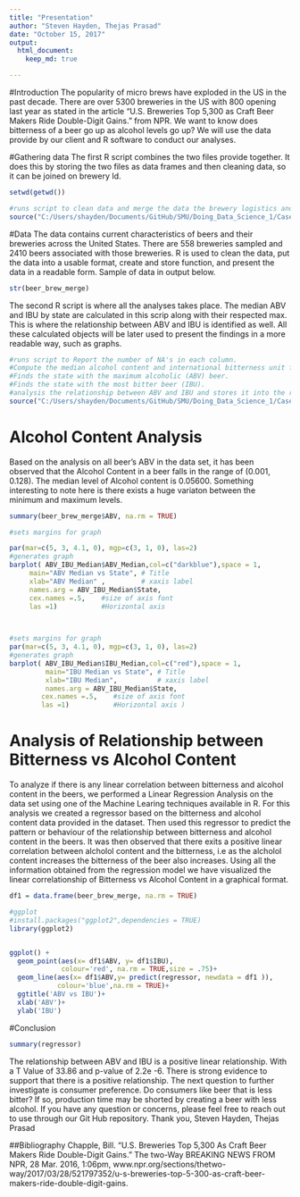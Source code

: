 ```yaml
---
title: "Presentation"
author: "Steven Hayden, Thejas Prasad"
date: "October 15, 2017"
output: 
  html_document:
    keep_md: true

---
```


#Introduction 
The popularity of micro brews have exploded in the US in the past decade. There are over 5300 breweries in the US with 800 opening last year as stated in the article “U.S. Breweries Top 5,300 as Craft Beer Makers Ride Double-Digit Gains.” from NPR.  We want to know does bitterness of a beer go up as alcohol levels go up? We will use the data provide by our client and R software to conduct our analyses. 

#Gathering data 
The first R script combines the two files provide together. It does this by storing the two files as data frames and then cleaning data, so it can be joined on brewery Id. 

```r
setwd(getwd()) 

#runs script to clean data and merge the data the brewery logistics and beer characteristics data together.
source("C:/Users/shayden/Documents/GitHub/SMU/Doing_Data_Science_1/CaseStudy/Beer analysis project/analysis/Data/Beer_data_Cleaner.R")
```

#Data 
The data contains current characteristics of beers and their breweries across the United States. There are 558 breweries sampled and 2410 beers associated with those breweries. R is used to clean the data, put the data into a usable format, create and store function, and present the data in a readable form. Sample of data in output below. 
```r
str(beer_brew_merge)
```


The second R script is where all the analyses takes place. The median ABV and IBU by state are calculated in this scrip along with their respected max. This is where the relationship between ABV and IBU is identified as well. All these calculated objects will be later used to present the findings in a more readable way, such as graphs. 

```r
#runs script to Report the number of NA's in each column.
#Compute the median alcohol content and international bitterness unit for each state.
#Finds the state with the maximum alcoholic (ABV) beer.
#Finds the state with the most bitter beer (IBU).
#analysis the relationship between ABV and IBU and stores it into the regressor varible. 
source("C:/Users/shayden/Documents/GitHub/SMU/Doing_Data_Science_1/CaseStudy/Beer analysis project/analysis/Analysis_of_beer.R")
```

# Alcohol Content Analysis
Based on the analysis on all beer's ABV in the data set, it has been observed that the Alcohol Content in a beer falls in the range of (0.001, 0.128). The median level of Alcohol content is 0.05600. Something interesting to note here is there exists a huge variaton between the minimum and maximum levels.

```r
summary(beer_brew_merge$ABV, na.rm = TRUE)
```



```r
#sets margins for graph

par(mar=c(5, 3, 4.1, 0), mgp=c(3, 1, 0), las=2)
#generates graph
barplot( ABV_IBU_Median$ABV_Median,col=c("darkblue"),space = 1,
     main="ABV Median vs State", # Title
     xlab="ABV Median" ,         # xaxis label 
     names.arg = ABV_IBU_Median$State,
     cex.names =.5,    #size of axis font
     las =1)           #Horizontal axis 
   


#sets margins for graph
par(mar=c(5, 3, 4.1, 0), mgp=c(3, 1, 0), las=2)
#generates graph
barplot( ABV_IBU_Median$IBU_Median,col=c("red"),space = 1,
         main="IBU Median vs State", # Title
         xlab="IBU Median",          # xaxis label 
         names.arg = ABV_IBU_Median$State,
        cex.names =.5,    #size of axis font
        las =1)           #Horizontal axis )

```

# Analysis of Relationship between Bitterness vs Alcohol Content
To analyze if there is any linear correlation between bitterness and alcohol content in the beers, we performed a Linear Regression Analysis on the data set using one of the Machine Learing techniques available in R. For this analysis we created a regressor based on the bitterness and alcohol content data provided in the dataset. Then used this regressor to predict the pattern or behaviour of the relationship between bitterness and alcohol content in the beers. It was then observed that there exits a positive linear correlation between alcholol content and the bitterness, i.e as the alcholol content increases the bitterness of the beer also increases. Using all the information obtained from the regression model we have visualized the linear correlationship of Bitterness vs Alcohol Content in a graphical format.

```r

df1 = data.frame(beer_brew_merge, na.rm = TRUE)

#ggplot
#install.packages("ggplot2",dependencies = TRUE)
library(ggplot2)


ggplot() +
  geom_point(aes(x= df1$ABV, y= df1$IBU),
             colour='red', na.rm = TRUE,size = .75)+
  geom_line(aes(x= df1$ABV,y= predict(regressor, newdata = df1 )),
            colour='blue',na.rm = TRUE)+
  ggtitle('ABV vs IBU')+
  xlab('ABV')+
  ylab('IBU')


```
#Conclusion
```r
summary(regressor)
```

The relationship between ABV and IBU is a positive linear relationship. With a T Value of 33.86  and p-value of 2.2e -6.  There is strong evidence to support that there is a positive relationship. The next question to further investigate is consumer preference. Do consumers like beer that is less bitter? If so, production time may be shorted by creating a beer with less alcohol. If you have any question or concerns, please feel free to reach out to use through our Git Hub repository. 
Thank you,
Steven Hayden, Thejas Prasad

##Bibliography
Chapple, Bill. “U.S. Breweries Top 5,300 As Craft Beer Makers Ride Double-Digit Gains.” The two-Way BREAKING NEWS FROM NPR, 28 Mar. 2016, 1:06pm, www.npr.org/sections/thetwo-way/2017/03/28/521797352/u-s-breweries-top-5-300-as-craft-beer-makers-ride-double-digit-gains.

